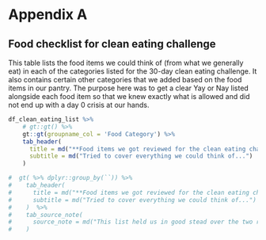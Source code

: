 # Appendix A 

## Food checklist for clean eating challenge

This table lists the food items we could think of (from what we generally eat) in each of the categories listed for the 30-day clean eating challenge. It also contains certain other categories that we added based on the food items in our pantry. The purpose here was to get a clear Yay or Nay listed alongside each food item so that we knew exactly what is allowed and did not end up with a day 0 crisis at our hands.

```r

df_clean_eating_list %>%
    # gt::gt() %>%
    gt::gt(groupname_col = 'Food Category') %>%
    tab_header(
      title = md("**Food items we got reviewed for the clean eating challenge**"),
      subtitle = md("Tried to cover everything we could think of...")
    ) 

#  gt( %>% dplyr::group_by(``)) %>%
#    tab_header(
#      title = md("**Food items we got reviewed for the clean eating challenge**"),
#      subtitle = md("Tried to cover everything we could think of...")
#    )  %>%
#    tab_source_note(
#      source_note = md("This list held us in good stead over the two rounds of clean eating that we #did.")
#    )
```